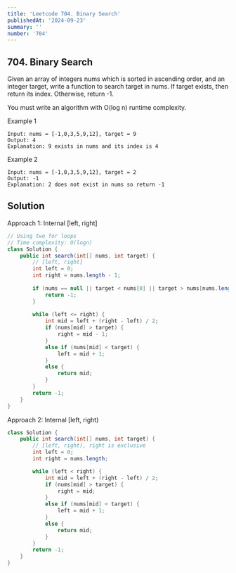 ```yaml
---
title: 'Leetcode 704. Binary Search'
publishedAt: '2024-09-23'
summary: ''
number: '704'
---
```


## 704. Binary Search

Given an array of integers nums which is sorted in ascending order, and an integer target, write a function to search target in nums. If target exists, then return its index. Otherwise, return -1.

You must write an algorithm with O(log n) runtime complexity.

Example 1
`````
Input: nums = [-1,0,3,5,9,12], target = 9
Output: 4
Explanation: 9 exists in nums and its index is 4
`````

Example 2
`````
Input: nums = [-1,0,3,5,9,12], target = 2
Output: -1
Explanation: 2 does not exist in nums so return -1
`````

## Solution
Approach 1: Internal [left, right]
````JAVA
// Using two for loops
// Time complexity: O(logn)
class Solution {
    public int search(int[] nums, int target) {
        // [left, right]
        int left = 0;
        int right = nums.length - 1;
        
        if (nums == null || target < nums[0] || target > nums[nums.length -1]) {
            return -1;
        }
            
        while (left <= right) {
            int mid = left + (right - left) / 2;
            if (nums[mid] > target) {
                right = mid - 1;
            }
            else if (nums[mid] < target) {
                left = mid + 1;
            }
            else {
                return mid;
            }
        }   
        return -1;
    }
}
````

Approach 2: Internal [left, right)
````JAVA
class Solution {
    public int search(int[] nums, int target) {
        // [left, right), right is exclusive
        int left = 0;
        int right = nums.length;

        while (left < right) {
            int mid = left + (right - left) / 2;
            if (nums[mid] > target) {
                right = mid;
            }
            else if (nums[mid] < target) {
                left = mid + 1;
            }
            else {
                return mid;
            }
        }
        return -1;
    }
}
````